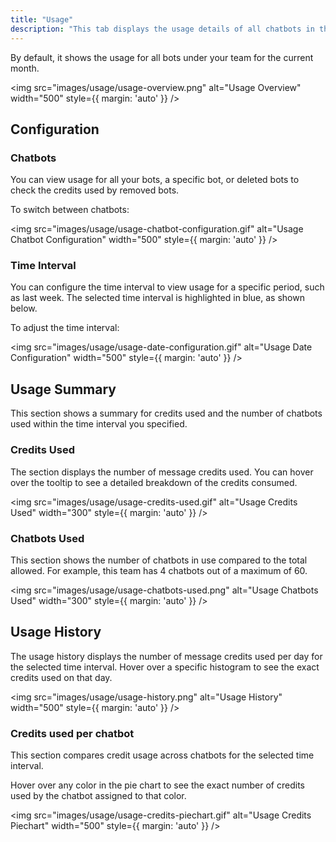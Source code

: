 ```yaml
---
title: "Usage"
description: "This tab displays the usage details of all chatbots in the selected team. You can also filter usage data for a specific team. "
---
```


By default, it shows the usage for all bots under your team for the current month.

<img 
  src="images/usage/usage-overview.png" 
  alt="Usage Overview" 
  width="500"
  style={{ margin: 'auto' }} 
/>

## Configuration

### Chatbots

You can view usage for all your bots, a specific bot, or deleted bots to check the credits used by removed bots. 

To switch between chatbots:

<img 
  src="images/usage/usage-chatbot-configuration.gif" 
  alt="Usage Chatbot Configuration" 
  width="500"
  style={{ margin: 'auto' }} 
/>

### Time Interval

You can configure the time interval to view usage for a specific period, such as last week. The selected time interval is highlighted in blue, as shown below.

To adjust the time interval:

<img 
  src="images/usage/usage-date-configuration.gif" 
  alt="Usage Date Configuration" 
  width="500"
  style={{ margin: 'auto' }} 
/>

## Usage Summary

This section shows a summary for credits used and the number of chatbots used within the time interval you specified.

### Credits Used

The section displays the number of message credits used. You can hover over the tooltip to see a detailed breakdown of the credits consumed.

<img 
  src="images/usage/usage-credits-used.gif" 
  alt="Usage Credits Used" 
  width="300"
  style={{ margin: 'auto' }} 
/>

### Chatbots Used

This section shows the number of chatbots in use compared to the total allowed. For example, this team has 4 chatbots out of a maximum of 60.

<img 
  src="images/usage/usage-chatbots-used.png" 
  alt="Usage Chatbots Used" 
  width="300"
  style={{ margin: 'auto' }} 
/>

## Usage History

The usage history displays the number of message credits used per day for the selected time interval. Hover over a specific histogram to see the exact credits used on that day.

<img 
  src="images/usage/usage-history.png" 
  alt="Usage History" 
  width="500"
  style={{ margin: 'auto' }} 
/>

### Credits used per chatbot

This section compares credit usage across chatbots for the selected time interval. 

Hover over any color in the pie chart to see the exact number of credits used by the chatbot assigned to that color.

<img 
  src="images/usage/usage-credits-piechart.gif" 
  alt="Usage Credits Piechart" 
  width="500"
  style={{ margin: 'auto' }} 
/>